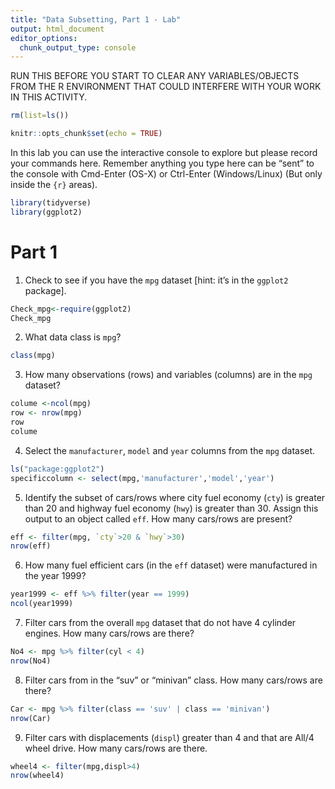 ```yaml
---
title: "Data Subsetting, Part 1 - Lab"
output: html_document
editor_options: 
  chunk_output_type: console
---
```


RUN THIS BEFORE YOU START TO CLEAR ANY VARIABLES/OBJECTS FROM THE R ENVIRONMENT THAT COULD INTERFERE WITH YOUR WORK IN THIS ACTIVITY.
```r
rm(list=ls())
```


```r
knitr::opts_chunk$set(echo = TRUE)
```

In this lab you can use the interactive console to explore but please record your commands here.  Remember anything you type here can be "sent" to the console with Cmd-Enter (OS-X) or Ctrl-Enter (Windows/Linux) (But only inside the ```{r}``` areas).

```r
library(tidyverse)
library(ggplot2)
```

# Part 1

1. Check to see if you have the `mpg` dataset [hint: it's in the `ggplot2` package].

```r
Check_mpg<-require(ggplot2)
Check_mpg
```


2. What data class is `mpg`?
```r
class(mpg)
```

3. How many observations (rows) and variables (columns) are in the `mpg` dataset?

```r
colume <-ncol(mpg)
row <- nrow(mpg)
row
colume
```

4. Select the `manufacturer`, `model` and `year` columns from the `mpg` dataset.

```r
ls("package:ggplot2")
specificcolumn <- select(mpg,'manufacturer','model','year')
```

5. Identify the subset of cars/rows where city fuel economy (`cty`) is greater than 20 and highway fuel economy (`hwy`) is greater than 30. Assign this output to an object called `eff`. How many cars/rows are present?

```r
eff <- filter(mpg, `cty`>20 & `hwy`>30)
nrow(eff)

```

6. How many fuel efficient cars (in the `eff` dataset) were manufactured in the year 1999?

```r
year1999 <- eff %>% filter(year == 1999)
ncol(year1999)
```

7. Filter cars from the overall `mpg` dataset that do not have 4 cylinder engines. How many cars/rows are there?

```r

No4 <- mpg %>% filter(cyl < 4)
nrow(No4)

```

8. Filter cars from in the "suv" or "minivan" class. How many cars/rows are there?

```r

Car <- mpg %>% filter(class == 'suv' | class == 'minivan')
nrow(Car)

```

9. Filter cars with displacements (`displ`) greater than 4 and that are All/4 wheel drive. How many cars/rows are there. 
```r
wheel4 <- filter(mpg,displ>4)
nrow(wheel4)
```